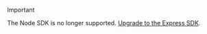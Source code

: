 > [!IMPORTANT]
> The Node SDK is no longer supported. [Upgrade to the Express SDK](/docs/guides/development/upgrading/upgrade-guides/node-to-express).
